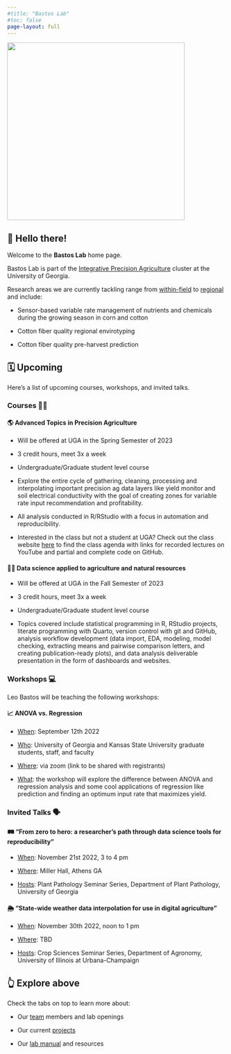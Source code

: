 ```yaml
---
#title: "Bastos Lab"
#toc: false
page-layout: full
---
```

![](images/logo2.png){fig-align="center" width="409"}

## 👋 Hello there!

Welcome to the **Bastos Lab** home page.

Bastos Lab is part of the [Integrative Precision Agriculture](https://precisionag.caes.uga.edu) cluster at the University of Georgia.

Research areas we are currently tackling range from [within-field]{.underline} to [regional]{.underline} and include:

-   Sensor-based variable rate management of nutrients and chemicals during the growing season in corn and cotton

-   Cotton fiber quality regional envirotyping

-   Cotton fiber quality pre-harvest prediction

## 🗓️ Upcoming

Here's a list of upcoming courses, workshops, and invited talks.

### Courses 👨‍🏫

#### 🌎 **Advanced Topics in Precision Agriculture**

-   Will be offered at UGA in the Spring Semester of 2023

-   3 credit hours, meet 3x a week

-   Undergraduate/Graduate student level course

-   Explore the entire cycle of gathering, cleaning, processing and interpolating important precision ag data layers like yield monitor and soil electrical conductivity with the goal of creating zones for variable rate input recommendation and profitability.

-   All analysis conducted in R/RStudio with a focus in automation and reproducibility.

-   Interested in the class but not a student at UGA? Check out the class website [here](https://agronomy.netlify.app/teaching/2022_crss_4060-6060/) to find the class agenda with links for recorded lectures on YouTube and partial and complete code on GitHub.

#### 👩‍💻 **Data science applied to agriculture and natural resources**

-   Will be offered at UGA in the Fall Semester of 2023

-   3 credit hours, meet 3x a week

-   Undergraduate/Graduate student level course

-   Topics covered include statistical programming in R, RStudio projects, literate programming with Quarto, version control with git and GitHub, analysis workflow development (data import, EDA, modeling, model checking, extracting means and pairwise comparison letters, and creating publication-ready plots), and data analysis deliverable presentation in the form of dashboards and websites.

### Workshops 💻

Leo Bastos will be teaching the following workshops:

#### 📈 **ANOVA** **vs. Regression**

-   [When]{.underline}: September 12th 2022

-   [Who]{.underline}: University of Georgia and Kansas State University graduate students, staff, and faculty

-   [Where]{.underline}: via zoom (link to be shared with registrants)

-   [What]{.underline}: the workshop will explore the difference between ANOVA and regression analysis and some cool applications of regression like prediction and finding an optimum input rate that maximizes yield.

### Invited Talks 🗣️

#### 🛤️ **"From zero to hero: a researcher's path through data science tools for reproducibility"**

-   [When]{.underline}: November 21st 2022, 3 to 4 pm

-   [Where]{.underline}: Miller Hall, Athens GA

-   [Hosts]{.underline}: Plant Pathology Seminar Series, Department of Plant Pathology, University of Georgia

#### 🌦️ **"State-wide weather data interpolation for use in digital agriculture"**

-   [When]{.underline}: November 30th 2022, noon to 1 pm

-   [Where]{.underline}: TBD

-   [Hosts]{.underline}: Crop Sciences Seminar Series, Department of Agronomy, University of Illinois at Urbana-Champaign

## 👆 Explore above

Check the tabs on top to learn more about:

-   Our [team](team/team.qmd) members and lab openings

-   Our current [projects](projects/projects.qmd)

-   Our [lab manual](culture/culture.qmd) and resources
